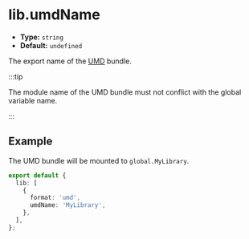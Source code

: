 # lib.umdName

- **Type:** `string`
- **Default:** `undefined`

The export name of the [UMD](/guide/basic/output-format#umd) bundle.

:::tip

The module name of the UMD bundle must not conflict with the global variable name.

:::

## Example

The UMD bundle will be mounted to `global.MyLibrary`.

```ts title="rslib.config.ts" {5}
export default {
  lib: [
    {
      format: 'umd',
      umdName: 'MyLibrary',
    },
  ],
};
```
